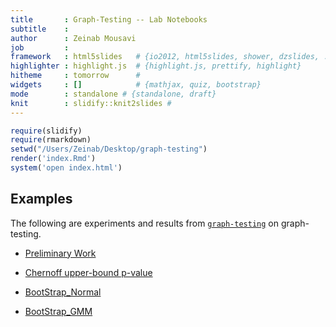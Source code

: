 ```yaml
---
title       : Graph-Testing -- Lab Notebooks
subtitle    : 
author      : Zeinab Mousavi
job         : 
framework   : html5slides   # {io2012, html5slides, shower, dzslides, ...}
highlighter : highlight.js  # {highlight.js, prettify, highlight}
hitheme     : tomorrow      # 
widgets     : []            # {mathjax, quiz, bootstrap}
mode        : standalone # {standalone, draft}
knit        : slidify::knit2slides #
---
```


```r
require(slidify)
require(rmarkdown)
setwd("/Users/Zeinab/Desktop/graph-testing")
render('index.Rmd')
system('open index.html')
```

##  Examples
The following are experiments and results from 
[`graph-testing`](https://github.com/neurodata/graph-testing) on graph-testing.

- [Preliminary Work](https://docs.neurodata.io/graph-testing/Code/R/Preliminary.html)
- [Chernoff upper-bound p-value](https://docs.neurodata.io/graph-testing/Code/R/pvalue.html)

- [BootStrap_Normal](https://docs.neurodata.io/graph-testing/Code/R/Bootstrap_SingleGaussian.html)
- [BootStrap_GMM](https://docs.neurodata.io/graph-testing/Code/R/Bootstrap_GMM.html)




